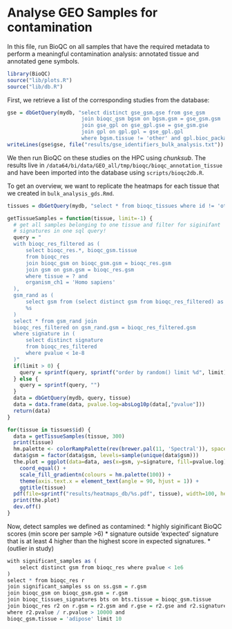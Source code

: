 Analyse GEO Samples for contamination
=====================================

In this file, run BioQC on all samples that have the required metadata
to perform a meaningful contamination analysis: annotated tissue and
annotated gene symbols. 

```r
library(BioQC)
source("lib/plots.R")
source("lib/db.R")
```


First, we retrieve a list of the corresponding studies from the database: 
```r
gse = dbGetQuery(mydb, "select distinct gse_gsm.gse from gse_gsm
                        join bioqc_gsm bgsm on bgsm.gsm = gse_gsm.gsm
                        join gse_gpl on gse_gpl.gse = gse_gsm.gse
                        join gpl on gpl.gpl = gse_gpl.gpl
                        where bgsm.tissue != 'other' and gpl.bioc_package is not NULL and gpl.bioc_package != '';")
writeLines(gse$gse, file("results/gse_identifiers_bulk_analysis.txt"))
```

We then run BioQC on these studies on the HPC using *chunksub*. The results live 
in `/data64/bi/data/GEO_all/tmp/bioqc/bioqc_annotation_tissue` and have been 
imported into the database using `scripts/bioqc2db.R`. 

To get an overview, we want to replicate the heatmaps for each tissue that we created in `bulk_analysis_gds.Rmd`. 
```r
tissues = dbGetQuery(mydb, "select * from bioqc_tissues where id != 'other'")

getTissueSamples = function(tissue, limit=-1) {
  # get all samples belonging to one tissue and filter for siginifant 
  # signatures in one sql query! 
  query = "
  with bioqc_res_filtered as (
      select bioqc_res.*, bioqc_gsm.tissue 
      from bioqc_res
      join bioqc_gsm on bioqc_gsm.gsm = bioqc_res.gsm
      join gsm on gsm.gsm = bioqc_res.gsm
      where tissue = ? and
      organism_ch1 = 'Homo sapiens'
  ),
  gsm_rand as (
      select gsm from (select distinct gsm from bioqc_res_filtered) as gsm_distinct
      %s
  )
  select * from gsm_rand join 
  bioqc_res_filtered on gsm_rand.gsm = bioqc_res_filtered.gsm
  where signature in (
      select distinct signature
      from bioqc_res_filtered   
      where pvalue < 1e-8
  )"
  if(limit > 0) {
    query = sprintf(query, sprintf("order by random() limit %d", limit))
  } else {
    query = sprintf(query, "")
  }
  data = dbGetQuery(mydb, query, tissue)
  data = data.frame(data, pvalue.log=absLog10p(data[,"pvalue"]))
  return(data)
}

for(tissue in tissues$id) {
  data = getTissueSamples(tissue, 300)
  print(tissue)
  hm.palette <- colorRampPalette(rev(brewer.pal(11, 'Spectral')), space='Lab')  
  data$gsm = factor(data$gsm, levels=sample(unique(data$gsm)))  
  the.plot = ggplot(data=data, aes(x=gsm, y=signature, fill=pvalue.log)) + geom_tile() +
    coord_equal() +
    scale_fill_gradientn(colours = hm.palette(100)) +
    theme(axis.text.x = element_text(angle = 90, hjust = 1)) +
    ggtitle(tissue)
  pdf(file=sprintf("results/heatmaps_db/%s.pdf", tissue), width=100, height=15)
  print(the.plot)
  dev.off()
}
```


Now, detect samples we defined as contamined:
* highly siginificant BioQC scores (min score per sample >6)
* signature outside 'expected' signature that is at least 4 higher than the highest score in expected signatures. 
* (outlier in study)
```r

with significant_samples as (
    select distinct gsm from bioqc_res where pvalue < 1e6
)
select * from bioqc_res r
join significant_samples ss on ss.gsm = r.gsm 
join bioqc_gsm on bioqc_gsm.gsm = r.gsm 
join bioqc_tissues_signatures bts on bts.tissue = bioqc_gsm.tissue
join bioqc_res r2 on r.gsm = r2.gsm and r.gse = r2.gse and r2.signature = bts.signature
where r2.pvalue / r.pvalue > 10000 and 
bioqc_gsm.tissue = 'adipose' limit 10

```
